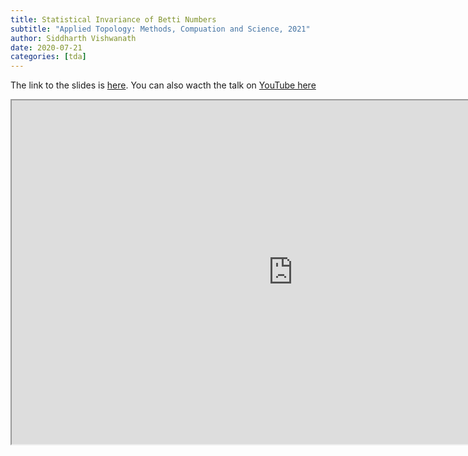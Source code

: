 ```yaml
---
title: Statistical Invariance of Betti Numbers
subtitle: "Applied Topology: Methods, Compuation and Science, 2021"
author: Siddharth Vishwanath
date: 2020-07-21
categories: [tda]
---
```


The link to the slides is [here](https://sidvishwanath.com/atmcs-2020/). You can also wacth the talk on [YouTube here](https://www.youtube.com/watch?v=9K2ynjC5R0c)

<iframe src="https://sidvishwanath.com/atmcs-2020/" width="900" height="550"></iframe>